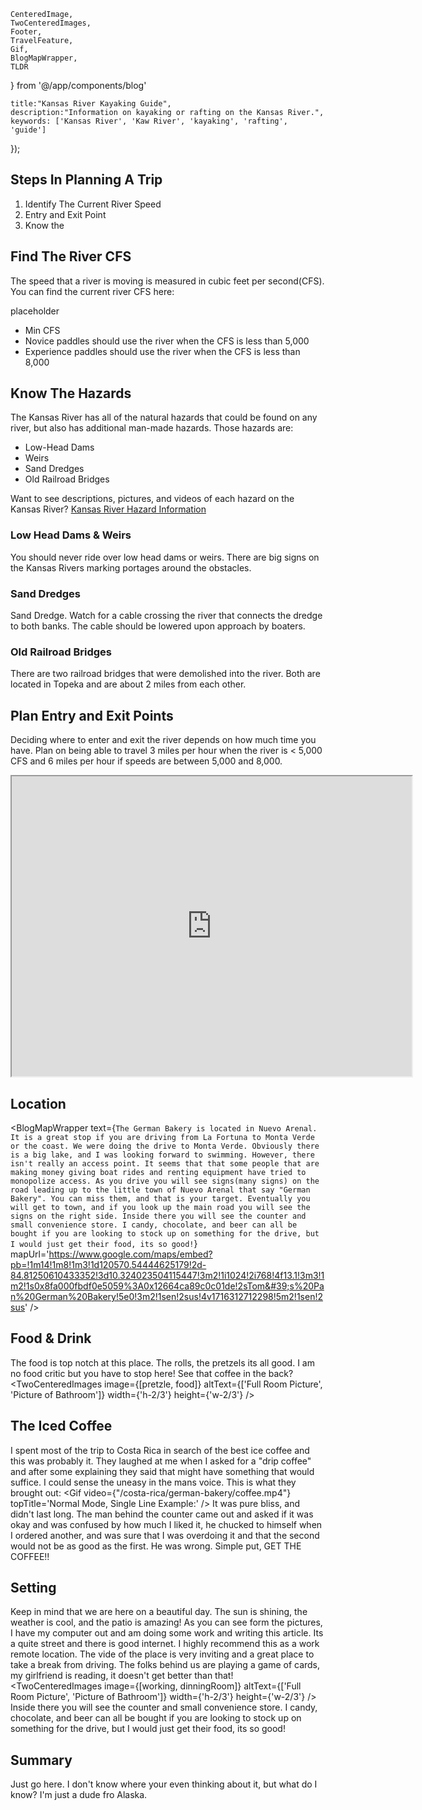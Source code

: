     CenteredImage, 
    TwoCenteredImages, 
    Footer, 
    TravelFeature, 
    Gif, 
    BlogMapWrapper,
    TLDR
} from '@/app/components/blog'


    title:"Kansas River Kayaking Guide",
    description:"Information on kayaking or rafting on the Kansas River.",
    keywords: ['Kansas River', 'Kaw River', 'kayaking', 'rafting', 'guide']
});

<TravelFeature
    title="Kansas River Guide"
    imageUrl={featureImage}
    altText='German Bake Shop'
    imgWidth={700}
    imgHeight={700}
/>

<TLDR
text="This guide is intended for someone that wants to get on the Kansas River but doesn't know where to start. This guide is NOT intended to teach river skills. Please join an appropriate class for that!"
/>

## Steps In Planning A Trip
1. Identify The Current River Speed
1. Entry and Exit Point
2. Know the

## Find The River CFS
The speed that a river is moving is measured in cubic feet per second(CFS). You can find the current river CFS here:

placeholder

* Min CFS
* Novice paddles should use the river when the CFS is less than 5,000
* Experience paddles should use the river when the CFS is less than 8,000

## Know The Hazards
The Kansas River has all of the natural hazards that could be found on any river, but also has additional man-made hazards. Those hazards are:

* Low-Head Dams
* Weirs
* Sand Dredges
* Old Railroad Bridges

Want to see descriptions, pictures, and videos of each hazard on the Kansas River?
[Kansas River Hazard Information][1]

### Low Head Dams & Weirs
You should never ride over low head dams or weirs. There are big signs on the Kansas Rivers marking portages around the obstacles.

### Sand Dredges
Sand Dredge. Watch for a cable crossing the river that connects the dredge to both banks. The cable should be lowered upon approach by boaters.

### Old Railroad Bridges
There are two railroad bridges that were demolished into the river. Both are located in Topeka and are about 2 miles from each other.

## Plan Entry and Exit Points
Deciding where to enter and exit the river depends on how much time you have. Plan on being able to travel 3 miles per hour when the river is < 5,000 CFS and 6 miles per hour if speeds are between 5,000 and 8,000.

<iframe src="https://www.google.com/maps/d/embed?mid=1A7RTX-9Bj_0MdgY5qejfxA_D_dRNGBDy&ehbc=2E312F" width="640" height="480"></iframe>

## Location
<BlogMapWrapper
    text={`
        The German Bakery is located in Nuevo Arenal. It is a great stop if you are driving from La Fortuna to Monta Verde or the coast. We were doing the drive to Monta Verde. Obviously there is a big lake, and I was looking forward to swimming. However, there isn't really an access point. It seems that that some people that are making money giving boat rides and renting equipment have tried to monopolize access. As you drive you will see signs(many signs) on the road leading up to the little town of Nuevo Arenal that say "German Bakery". You can miss them, and that is your target. Eventually you will get to town, and if you look up the main road you will see the signs on the right side. Inside there you will see the counter and small convenience store. I candy, chocolate, and beer can all be bought if you are looking to stock up on something for the drive, but I would just get their food, its so good!
    `}
    mapUrl='https://www.google.com/maps/embed?pb=!1m14!1m8!1m3!1d120570.54444625179!2d-84.81250610433352!3d10.324023504115447!3m2!1i1024!2i768!4f13.1!3m3!1m2!1s0x8fa000fbdf0e5059%3A0x12664ca89c0c01de!2sTom&#39;s%20Pan%20German%20Bakery!5e0!3m2!1sen!2sus!4v1716312712298!5m2!1sen!2sus'
/>

## Food & Drink
The food is top notch at this place. The rolls, the pretzels its all good. I am no food critic but you have to stop here! See that coffee in the back?
<TwoCenteredImages image={[pretzle, food]} altText={['Full Room Picture', 'Picture of Bathroom']} width={'h-2/3'} height={'w-2/3'} />

## The Iced Coffee
I spent most of the trip to Costa Rica in search of the best ice coffee and this was probably it. They laughed at me when I asked for a "drip coffee" and after some explaining they said that might have something that would suffice. I could sense the uneasy in the mans voice. This is what they brought out:
<Gif 
    video={"/costa-rica/german-bakery/coffee.mp4"}
    topTitle='Normal Mode, Single Line Example:'
/>
It was pure bliss, and didn't last long. The man behind the counter came out and asked if it was okay and was confused by how much I liked it, he chucked to himself when I ordered another, and was sure that I was overdoing it and that the second would not be as good as the first. He was wrong. Simple put, GET THE COFFEE!!

## Setting
Keep in mind that we are here on a beautiful day. The sun is shining, the weather is cool, and the patio is amazing! As you can see form the pictures, I have my computer out and am doing some work and writing this article. Its a quite street and there is good internet. I highly recommend this as a work remote location. The vide of the place is very inviting and a great place to take a break from driving. The folks behind us are playing a game of cards, my girlfriend is reading, it doesn't get better than that!
<TwoCenteredImages image={[working, dinningRoom]} altText={['Full Room Picture', 'Picture of Bathroom']} width={'h-2/3'} height={'w-2/3'} />
Inside there you will see the counter and small convenience store. I candy, chocolate, and beer can all be bought if you are looking to stock up on something for the drive, but I would just get their food, its so good!

## Summary
Just go here. I don't know where your even thinking about it, but what do I know? I'm just a dude fro Alaska.

<Footer 
    phone='+(506) 2694 4547' 
    address='300 Mt Al Sur De La Gasolinea, Nuevo Arenal, 50807, Costa Rica' 
    galleryUrl='/photo-gallery/german-bakery' 
    googleMapsLink='https://maps.app.goo.gl/yjAKf1QnJ9iGqD7v7'
    related={['alpha-arenal','la-fortuna','manuel-antonio']}
/>

[1]: /blog/articals/kansas-river-all-hazards
